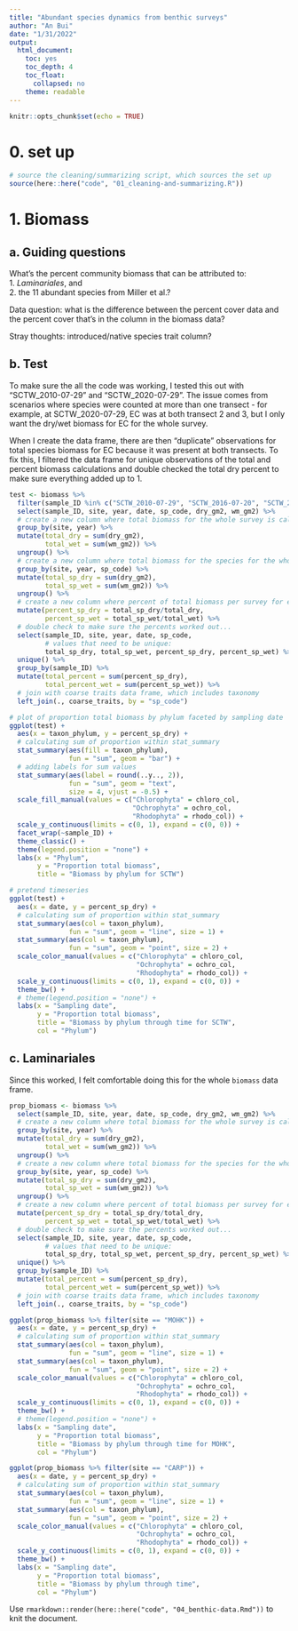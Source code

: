 ```yaml
---
title: "Abundant species dynamics from benthic surveys"
author: "An Bui"
date: "1/31/2022"
output: 
  html_document:
    toc: yes
    toc_depth: 4
    toc_float:
      collapsed: no
    theme: readable
---
```


```r
knitr::opts_chunk$set(echo = TRUE)
```

# 0. set up
```r
# source the cleaning/summarizing script, which sources the set up
source(here::here("code", "01_cleaning-and-summarizing.R"))
```

# 1. Biomass

## a. Guiding questions

What's the percent community biomass that can be attributed to:  
1. _Laminariales_, and  
2. the 11 abundant species from Miller et al.?  

Data question: what is the difference between the percent cover data and the percent cover that's in the column in the biomass data?  

Stray thoughts: introduced/native species trait column?

## b. Test

To make sure the all the code was working, I tested this out with "SCTW_2010-07-29" and "SCTW_2020-07-29". The issue comes from scenarios where species were counted at more than one transect - for example, at SCTW_2020-07-29, EC was at both transect 2 and 3, but I only want the dry/wet biomass for EC for the whole survey.  

When I create the data frame, there are then "duplicate" observations for total species biomass for EC because it was present at both transects. To fix this, I filtered the data frame for unique observations of the total and percent biomass calculations and double checked the total dry percent to make sure everything added up to 1.  

```r
test <- biomass %>% 
  filter(sample_ID %in% c("SCTW_2010-07-29", "SCTW_2016-07-20", "SCTW_2020-07-29")) %>% 
  select(sample_ID, site, year, date, sp_code, dry_gm2, wm_gm2) %>% 
  # create a new column where total biomass for the whole survey is calculated
  group_by(site, year) %>% 
  mutate(total_dry = sum(dry_gm2),
         total_wet = sum(wm_gm2)) %>% 
  ungroup() %>% 
  # create a new column where total biomass for the species for the whole survey is calculated
  group_by(site, year, sp_code) %>% 
  mutate(total_sp_dry = sum(dry_gm2),
         total_sp_wet = sum(wm_gm2)) %>% 
  ungroup() %>% 
  # create a new column where percent of total biomass per survey for each species is calculated
  mutate(percent_sp_dry = total_sp_dry/total_dry,
         percent_sp_wet = total_sp_wet/total_wet) %>% 
  # double check to make sure the percents worked out...
  select(sample_ID, site, year, date, sp_code, 
         # values that need to be unique: 
         total_sp_dry, total_sp_wet, percent_sp_dry, percent_sp_wet) %>% 
  unique() %>% 
  group_by(sample_ID) %>% 
  mutate(total_percent = sum(percent_sp_dry),
         total_percent_wet = sum(percent_sp_wet)) %>% 
  # join with coarse traits data frame, which includes taxonomy
  left_join(., coarse_traits, by = "sp_code")

# plot of proportion total biomass by phylum faceted by sampling date
ggplot(test) +
  aes(x = taxon_phylum, y = percent_sp_dry) +
  # calculating sum of proportion within stat_summary
  stat_summary(aes(fill = taxon_phylum),
               fun = "sum", geom = "bar") +
  # adding labels for sum values
  stat_summary(aes(label = round(..y.., 2)), 
               fun = "sum", geom = "text", 
               size = 4, vjust = -0.5) +
  scale_fill_manual(values = c("Chlorophyta" = chloro_col, 
                               "Ochrophyta" = ochro_col, 
                               "Rhodophyta" = rhodo_col)) +
  scale_y_continuous(limits = c(0, 1), expand = c(0, 0)) +
  facet_wrap(~sample_ID) +
  theme_classic() +
  theme(legend.position = "none") +
  labs(x = "Phylum",
       y = "Proportion total biomass",
       title = "Biomass by phylum for SCTW")

# pretend timeseries
ggplot(test) +
  aes(x = date, y = percent_sp_dry) +
  # calculating sum of proportion within stat_summary
  stat_summary(aes(col = taxon_phylum),
               fun = "sum", geom = "line", size = 1) +
  stat_summary(aes(col = taxon_phylum),
               fun = "sum", geom = "point", size = 2) +
  scale_color_manual(values = c("Chlorophyta" = chloro_col, 
                                "Ochrophyta" = ochro_col, 
                                "Rhodophyta" = rhodo_col)) +
  scale_y_continuous(limits = c(0, 1), expand = c(0, 0)) +
  theme_bw() +
  # theme(legend.position = "none") +
  labs(x = "Sampling date",
       y = "Proportion total biomass",
       title = "Biomass by phylum through time for SCTW",
       col = "Phylum")
```

## c. Laminariales

Since this worked, I felt comfortable doing this for the whole `biomass` data frame.

```r
prop_biomass <- biomass %>% 
  select(sample_ID, site, year, date, sp_code, dry_gm2, wm_gm2) %>% 
  # create a new column where total biomass for the whole survey is calculated
  group_by(site, year) %>% 
  mutate(total_dry = sum(dry_gm2),
         total_wet = sum(wm_gm2)) %>% 
  ungroup() %>% 
  # create a new column where total biomass for the species for the whole survey is calculated
  group_by(site, year, sp_code) %>% 
  mutate(total_sp_dry = sum(dry_gm2),
         total_sp_wet = sum(wm_gm2)) %>% 
  ungroup() %>% 
  # create a new column where percent of total biomass per survey for each species is calculated
  mutate(percent_sp_dry = total_sp_dry/total_dry,
         percent_sp_wet = total_sp_wet/total_wet) %>% 
  # double check to make sure the percents worked out...
  select(sample_ID, site, year, date, sp_code, 
         # values that need to be unique: 
         total_sp_dry, total_sp_wet, percent_sp_dry, percent_sp_wet) %>% 
  unique() %>% 
  group_by(sample_ID) %>% 
  mutate(total_percent = sum(percent_sp_dry),
         total_percent_wet = sum(percent_sp_wet)) %>% 
  # join with coarse traits data frame, which includes taxonomy
  left_join(., coarse_traits, by = "sp_code")

ggplot(prop_biomass %>% filter(site == "MOHK")) +
  aes(x = date, y = percent_sp_dry) +
  # calculating sum of proportion within stat_summary
  stat_summary(aes(col = taxon_phylum),
               fun = "sum", geom = "line", size = 1) +
  stat_summary(aes(col = taxon_phylum),
               fun = "sum", geom = "point", size = 2) +
  scale_color_manual(values = c("Chlorophyta" = chloro_col, 
                                "Ochrophyta" = ochro_col, 
                                "Rhodophyta" = rhodo_col)) +
  scale_y_continuous(limits = c(0, 1), expand = c(0, 0)) +
  theme_bw() +
  # theme(legend.position = "none") +
  labs(x = "Sampling date",
       y = "Proportion total biomass",
       title = "Biomass by phylum through time for MOHK",
       col = "Phylum")

ggplot(prop_biomass %>% filter(site == "CARP")) +
  aes(x = date, y = percent_sp_dry) +
  # calculating sum of proportion within stat_summary
  stat_summary(aes(col = taxon_phylum),
               fun = "sum", geom = "line", size = 1) +
  stat_summary(aes(col = taxon_phylum),
               fun = "sum", geom = "point", size = 2) +
  scale_color_manual(values = c("Chlorophyta" = chloro_col, 
                                "Ochrophyta" = ochro_col, 
                                "Rhodophyta" = rhodo_col)) +
  scale_y_continuous(limits = c(0, 1), expand = c(0, 0)) +
  theme_bw() +
  labs(x = "Sampling date",
       y = "Proportion total biomass",
       title = "Biomass by phylum through time",
       col = "Phylum")
```
















Use `rmarkdown::render(here::here("code", "04_benthic-data.Rmd"))` to knit the document.


